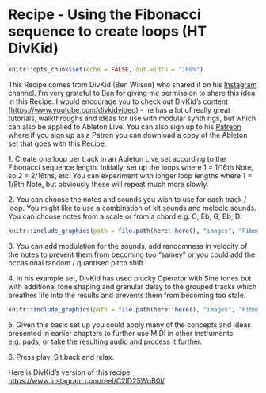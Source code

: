 # Recipe - Using the Fibonacci sequence to create loops (HT DivKid)

```r
knitr::opts_chunk$set(echo = FALSE, out.width = "100%")
```

This Recipe comes from DivKid (Ben Wilson) who shared it on his [Instagram](https://www.instagram.com/divkidvideo) channel. I'm very grateful to Ben for giving me permission to share this idea in this Recipe. I would encourage you to check out DivKid's content (<https://www.youtube.com/divkidvideo>) - he has a lot of really great tutorials, walkthroughs and ideas for use with modular synth rigs, but which can also be applied to Ableton Live. You can also sign up to his [Patreon](https://www.patreon.com/DivKid) where if you sign up as a Patron you can download a copy of the Ableton set that goes with this Recipe.

1\. Create one loop per track in an Ableton Live set according to the Fibonacci sequence length. Initially, set up the loops where 1 = 1/16th Note, so 2 = 2/16ths, etc. You can experiment with longer loop lengths where 1 = 1/8th Note, but obviously these will repeat much more slowly.

2\. You can choose the notes and sounds you wish to use for each track / loop. You might like to use a combination of kit sounds and melodic sounds. You can choose notes from a scale or from a chord e.g. C, Eb, G, Bb, D.

```r
knitr::include_graphics(path = file.path(here::here(), "images", "Fibonacci_Polymeters.png"))
```

3\. You can add modulation for the sounds, add randomness in velocity of the notes to prevent them from becoming too "samey" or you could add the occasional random / quantised pitch shift.

4\. In his example set, DivKid has used plucky Operator with Sine tones but with additional tone shaping and granular delay to the grouped tracks which breathes life into the results and prevents them from becoming too stale.

```r
knitr::include_graphics(path = file.path(here::here(), "images", "Fibonacci_FX.png"))
```

5\. Given this basic set up you could apply many of the concepts and ideas presented in earlier chapters to further use MIDI in other instruments e.g. pads, or take the resulting audio and process it further.

6\. Press play. Sit back and relax.

Here is DivKid's version of this recipe: <https://www.instagram.com/reel/C2ID25WqB0l/>
